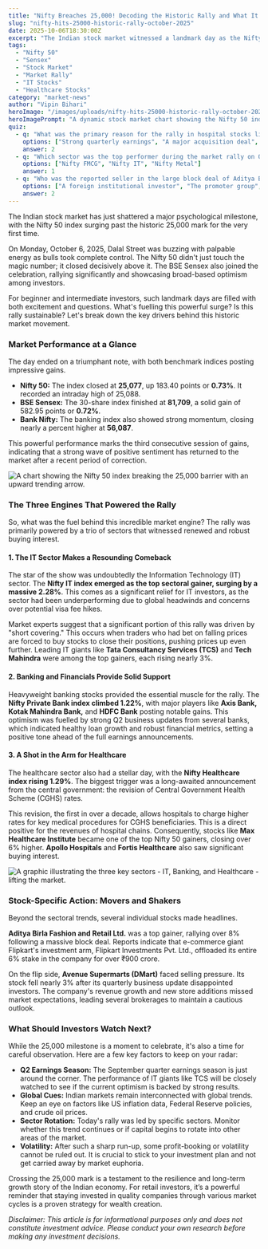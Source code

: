 ```yaml
---
title: "Nifty Breaches 25,000! Decoding the Historic Rally and What It Means for Investors"
slug: "nifty-hits-25000-historic-rally-october-2025"
date: 2025-10-06T18:30:00Z
excerpt: "The Indian stock market witnessed a landmark day as the Nifty 50 index crossed the 25,000 mark for the first time. We dive deep into the key drivers behind this massive rally, from the IT sector's comeback to a major boost in healthcare stocks."
tags:
  - "Nifty 50"
  - "Sensex"
  - "Stock Market"
  - "Market Rally"
  - "IT Stocks"
  - "Healthcare Stocks"
category: "market-news"
author: "Vipin Bihari"
heroImage: "/images/uploads/nifty-hits-25000-historic-rally-october-2025/hero-image.jpg"
heroImagePrompt: "A dynamic stock market chart showing the Nifty 50 index breaking the 25,000 level, with bull symbols and green arrows indicating a strong upward trend, set against the backdrop of the Bombay Stock Exchange building."
quiz:
  - q: "What was the primary reason for the rally in hospital stocks like Max Healthcare?"
    options: ["Strong quarterly earnings", "A major acquisition deal", "Upward revision of CGHS rates"]
    answer: 2
  - q: "Which sector was the top performer during the market rally on October 6, 2025?"
    options: ["Nifty FMCG", "Nifty IT", "Nifty Metal"]
    answer: 1
  - q: "Who was the reported seller in the large block deal of Aditya Birla Fashion and Retail Ltd. shares?"
    options: ["A foreign institutional investor", "The promoter group", "Flipkart Investments Pvt. Ltd."]
    answer: 2
---
```


The Indian stock market has just shattered a major psychological milestone, with the Nifty 50 index surging past the historic 25,000 mark for the very first time.

On Monday, October 6, 2025, Dalal Street was buzzing with palpable energy as bulls took complete control. The Nifty 50 didn't just touch the magic number; it closed decisively above it. The BSE Sensex also joined the celebration, rallying significantly and showcasing broad-based optimism among investors.

For beginner and intermediate investors, such landmark days are filled with both excitement and questions. What's fuelling this powerful surge? Is this rally sustainable? Let's break down the key drivers behind this historic market movement.

### Market Performance at a Glance

The day ended on a triumphant note, with both benchmark indices posting impressive gains.

*   **Nifty 50:** The index closed at **25,077**, up 183.40 points or **0.73%**. It recorded an intraday high of 25,088.
*   **BSE Sensex:** The 30-share index finished at **81,709**, a solid gain of 582.95 points or **0.72%**.
*   **Bank Nifty:** The banking index also showed strong momentum, closing nearly a percent higher at **56,087**.

This powerful performance marks the third consecutive session of gains, indicating that a strong wave of positive sentiment has returned to the market after a recent period of correction.

![A chart showing the Nifty 50 index breaking the 25,000 barrier with an upward trending arrow.](/images/uploads/nifty-hits-25000-historic-rally-october-2025/nifty-25k-milestone.png)

### The Three Engines That Powered the Rally

So, what was the fuel behind this incredible market engine? The rally was primarily powered by a trio of sectors that witnessed renewed and robust buying interest.

#### 1. The IT Sector Makes a Resounding Comeback

The star of the show was undoubtedly the Information Technology (IT) sector. The **Nifty IT index emerged as the top sectoral gainer, surging by a massive 2.28%**. This comes as a significant relief for IT investors, as the sector had been underperforming due to global headwinds and concerns over potential visa fee hikes.

Market experts suggest that a significant portion of this rally was driven by "short covering." This occurs when traders who had bet on falling prices are forced to buy stocks to close their positions, pushing prices up even further. Leading IT giants like **Tata Consultancy Services (TCS)** and **Tech Mahindra** were among the top gainers, each rising nearly 3%.

#### 2. Banking and Financials Provide Solid Support

Heavyweight banking stocks provided the essential muscle for the rally. The **Nifty Private Bank index climbed 1.22%**, with major players like **Axis Bank, Kotak Mahindra Bank,** and **HDFC Bank** posting notable gains. This optimism was fuelled by strong Q2 business updates from several banks, which indicated healthy loan growth and robust financial metrics, setting a positive tone ahead of the full earnings announcements.

#### 3. A Shot in the Arm for Healthcare

The healthcare sector also had a stellar day, with the **Nifty Healthcare index rising 1.29%**. The biggest trigger was a long-awaited announcement from the central government: the revision of Central Government Health Scheme (CGHS) rates.

This revision, the first in over a decade, allows hospitals to charge higher rates for key medical procedures for CGHS beneficiaries. This is a direct positive for the revenues of hospital chains. Consequently, stocks like **Max Healthcare Institute** became one of the top Nifty 50 gainers, closing over 6% higher. **Apollo Hospitals** and **Fortis Healthcare** also saw significant buying interest.

![A graphic illustrating the three key sectors - IT, Banking, and Healthcare - lifting the market.](/images/uploads/nifty-hits-25000-historic-rally-october-2025/sectoral-performance.png)

### Stock-Specific Action: Movers and Shakers

Beyond the sectoral trends, several individual stocks made headlines.

**Aditya Birla Fashion and Retail Ltd.** was a top gainer, rallying over 8% following a massive block deal. Reports indicate that e-commerce giant Flipkart's investment arm, Flipkart Investments Pvt. Ltd., offloaded its entire 6% stake in the company for over ₹900 crore.

On the flip side, **Avenue Supermarts (DMart)** faced selling pressure. Its stock fell nearly 3% after its quarterly business update disappointed investors. The company's revenue growth and new store additions missed market expectations, leading several brokerages to maintain a cautious outlook.

### What Should Investors Watch Next?

While the 25,000 milestone is a moment to celebrate, it's also a time for careful observation. Here are a few key factors to keep on your radar:

*   **Q2 Earnings Season:** The September quarter earnings season is just around the corner. The performance of IT giants like TCS will be closely watched to see if the current optimism is backed by strong results.
*   **Global Cues:** Indian markets remain interconnected with global trends. Keep an eye on factors like US inflation data, Federal Reserve policies, and crude oil prices.
*   **Sector Rotation:** Today's rally was led by specific sectors. Monitor whether this trend continues or if capital begins to rotate into other areas of the market.
*   **Volatility:** After such a sharp run-up, some profit-booking or volatility cannot be ruled out. It is crucial to stick to your investment plan and not get carried away by market euphoria.

Crossing the 25,000 mark is a testament to the resilience and long-term growth story of the Indian economy. For retail investors, it’s a powerful reminder that staying invested in quality companies through various market cycles is a proven strategy for wealth creation.

*Disclaimer: This article is for informational purposes only and does not constitute investment advice. Please conduct your own research before making any investment decisions.*